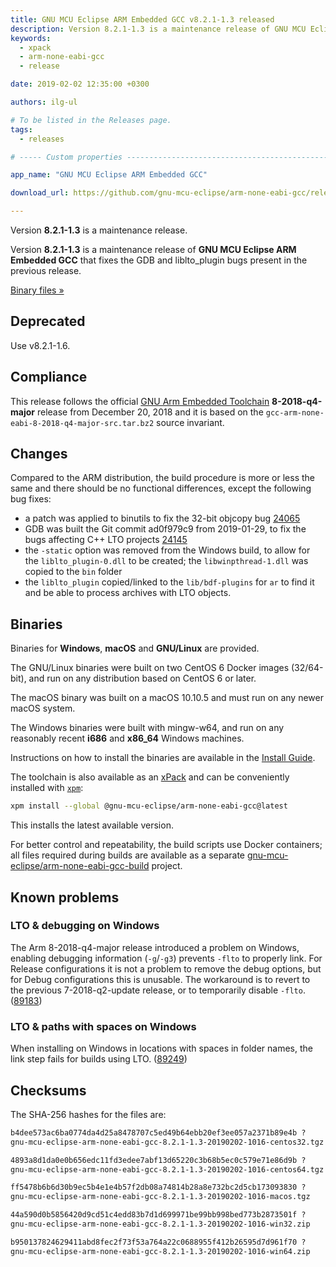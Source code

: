 ```yaml
---
title: GNU MCU Eclipse ARM Embedded GCC v8.2.1-1.3 released
description: Version 8.2.1-1.3 is a maintenance release of GNU MCU Eclipse ARM Embedded GCC.
keywords:
  - xpack
  - arm-none-eabi-gcc
  - release

date: 2019-02-02 12:35:00 +0300

authors: ilg-ul

# To be listed in the Releases page.
tags:
  - releases

# ----- Custom properties -----------------------------------------------------

app_name: "GNU MCU Eclipse ARM Embedded GCC"

download_url: https://github.com/gnu-mcu-eclipse/arm-none-eabi-gcc/releases/tag/v8.2.1-1.3/

---
```


<head>
  <title>{frontMatter.title}</title>
  <meta property="og:title" content={frontMatter.title} />
</head>

Version **8.2.1-1.3** is a maintenance release.

<!-- truncate -->

Version **8.2.1-1.3** is a maintenance release of
**GNU MCU Eclipse ARM Embedded GCC** that fixes the GDB and liblto_plugin
bugs present in the previous release.

<!-- truncate -->

<p><a href={frontMatter.download_url}>Binary files »</a></p>

## Deprecated

Use v8.2.1-1.6.

## Compliance

This release follows the official
[GNU Arm Embedded Toolchain](https://developer.arm.com/open-source/gnu-toolchain/gnu-rm)
**8-2018-q4-major** release from December 20, 2018 and it is based on the
`gcc-arm-none-eabi-8-2018-q4-major-src.tar.bz2` source invariant.

## Changes

Compared to the ARM distribution, the build procedure is more or less the
same and there should be no functional differences, except the following
bug fixes:

- a patch was applied to binutils to fix the 32-bit objcopy bug
  [24065](https://sourceware.org/bugzilla/show_bug.cgi?id=24065)
- GDB was built the Git commit ad0f979c9 from 2019-01-29, to fix the bugs
  affecting C++ LTO projects
  [24145](https://sourceware.org/bugzilla/show_bug.cgi?id=24145)
- the `-static` option was removed from the Windows build, to allow for
  the `liblto_plugin-0.dll` to be created; the `libwinpthread-1.dll` was
  copied to the `bin` folder
- the `liblto_plugin` copied/linked to the `lib/bdf-plugins` for `ar`
  to find it and be able to process archives with LTO objects.

## Binaries

Binaries for **Windows**, **macOS** and **GNU/Linux** are provided.

The GNU/Linux binaries were built on two CentOS 6 Docker images (32/64-bit),
and run on any distribution based on CentOS 6 or later.

The macOS binary was built on a macOS 10.10.5 and must run on any newer
macOS system.

The Windows binaries were built with mingw-w64, and run on any reasonably
recent **i686** and **x86_64** Windows machines.

Instructions on how to install the binaries are available in the [Install Guide](/docs/install/).

The toolchain is also available as an
[xPack](https://www.npmjs.com/package/@gnu-mcu-eclipse/arm-none-eabi-gcc)
and can be conveniently installed with
[`xpm`](https://www.npmjs.com/package/xpm):

```sh
xpm install --global @gnu-mcu-eclipse/arm-none-eabi-gcc@latest
```

This installs the latest available version.

For better control and repeatability, the build scripts use Docker containers;
all files required during builds are available as a separate
[gnu-mcu-eclipse/arm-none-eabi-gcc-build](https://github.com/gnu-mcu-eclipse/arm-none-eabi-gcc-build)
project.

## Known problems

### LTO & debugging on Windows

The Arm 8-2018-q4-major release introduced a problem on Windows, enabling
debugging information (`-g`/`-g3`) prevents `-flto` to properly link.
For Release configurations it is not a problem to remove the debug
options, but for Debug configurations this is unusable. The workaround
is to revert to the previous 7-2018-q2-update release, or to temporarily disable `-flto`. ([89183](https://gcc.gnu.org/bugzilla/show_bug.cgi?id=89183))

### LTO & paths with spaces on Windows

When installing on Windows in locations with spaces in folder names,
the link step fails for builds using LTO.
([89249](https://gcc.gnu.org/bugzilla/show_bug.cgi?id=89249))

## Checksums

The SHA-256 hashes for the files are:

```txt
b4dee573ac6ba0774da4d25a8478707c5ed49b64ebb20ef3ee057a2371b89e4b ?
gnu-mcu-eclipse-arm-none-eabi-gcc-8.2.1-1.3-20190202-1016-centos32.tgz

4893a8d1da0e0b656edc11fd3edee7abf13d65220c3b68b5ec0c579e71e86d9b ?
gnu-mcu-eclipse-arm-none-eabi-gcc-8.2.1-1.3-20190202-1016-centos64.tgz

ff5478b6b6d30b9ec5b4e1e4b57f2db08a74814b28a8e732bc2d5cb173093830 ?
gnu-mcu-eclipse-arm-none-eabi-gcc-8.2.1-1.3-20190202-1016-macos.tgz

44a590d0b5856420d9cd51c4edd83b7d1d699971be99bb998bed773b2873501f ?
gnu-mcu-eclipse-arm-none-eabi-gcc-8.2.1-1.3-20190202-1016-win32.zip

b950137824629411abd8fec2f73f53a764a22c0688955f412b26595d7d961f70 ?
gnu-mcu-eclipse-arm-none-eabi-gcc-8.2.1-1.3-20190202-1016-win64.zip
```
